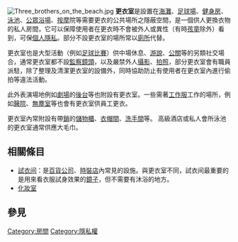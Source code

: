 {{redirect|更衣}}
{{unreferenced|time=2017-08-31T00:52:55+00:00}}
[[File:Three_brothers_on_the_beach.jpg|thumb]]
'''更衣室'''是設置在[[海灘|海灘]]、[[足球場|足球場]]、[[健身房|健身房]]、[[泳池|泳池]]、[[公眾浴場|公眾浴場]]、[[按摩|按摩]]院等需要更衣的公共場所之隱蔽空間，是一個供人更換衣物的私人房間，它可以保障使用者在更衣時不會被外人或異性（有時[[孩童|孩童]]除外）看到，可保[[個人隱私|個人隱私]]。部分不設更衣室的場所常以[[廁所|廁所]]代替。 

更衣室也是大型活動（例如[[足球比賽|足球比賽]]）供中場休息、[[游說|游說]]、[[公關|公關]]等的另類社交場合，通常更衣室都不設[[监视器|監察鏡頭]]，以及嚴禁外人[[攝影|攝影]]、[[拍照|拍照]]，部分更衣室會有職員派駐，除了整理及清潔更衣室的設備外，同時協助防止有使用者在更衣室內進行偷拍等違法活動。

此外表演場地例如[[劇場_(建築)|劇場]]的[[後台|後台]]等也附設有更衣室。一些需著[[工作服|工作服]]工作的場所，例如[[醫院|醫院]]、[[無塵室|無塵室]]等也會有更衣室供員工更衣。

更衣室內常附設有帶[[鎖|鎖]]的[[儲物櫃|儲物櫃]]、[[衣帽間_(公共設施)|衣帽間]]、[[洗手間|洗手間]]等。 高級酒店或私人會所泳池的更衣室通常供應大毛巾。

== 相關條目 ==
* [[試衣间|試衣间]]：是[[百貨公司|百貨公司]]、[[時裝店|時裝店]]內常見的設施。與更衣室不同，試衣间最重要的是用來看衣服試身效果的[[鏡子|鏡子]]，但不需要有沐浴的地方。
* [[化妝室|化妝室]]

==參見==
{{commonscat|Dressing rooms}}

[[Category:房間|Category:房間]]
[[Category:隱私權|Category:隱私權]]